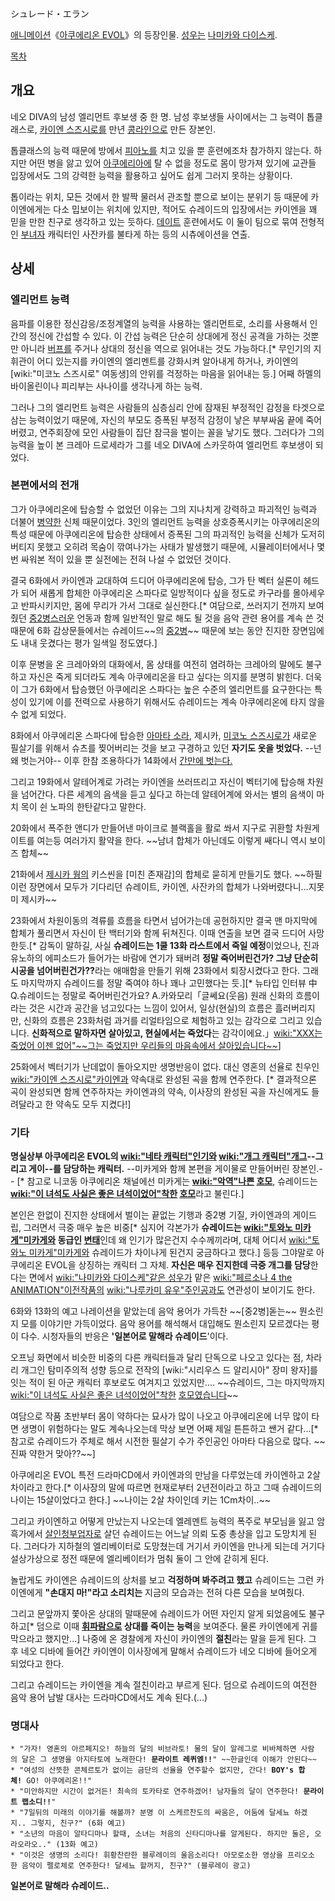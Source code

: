 シュレード・エラン

[[애니메이션]]《[[아쿠에리온 EVOL]]》의 등장인물. [[성우]]는 [[나미카와 다이스케]].

[[목차]]
== 개요 ==
네오 DIVA의 남성 엘리먼트 후보생 중 한 명. 남성 후보생들 사이에서는 그 능력이 톱클래스로, [[카이엔 스즈시로]]를 만년 [[콩라인]]으로 만든 장본인.

톱클래스의 능력 때문에 방에서 [[피아노]]를 치고 있을 뿐 훈련에조차 참가하지 않는다. 하지만 어떤 병을 앓고 있어 [[아쿠에리아]]에 탈 수 없을 정도로 몸이 망가져 있기에 교관들 입장에서도 그의 강력한 능력을 활용하고 싶어도 쉽게 그러지 못하는 상황이다.

톱이라는 위치, 모든 것에서 한 발짝 물러서 관조할 뿐으로 보이는 분위기 등 때문에 카이엔에게는 다소 밉보이는 위치에 있지만, 적어도 슈레이드의 입장에서는 카이엔을 꽤 믿을 만한 친구로 생각하고 있는 듯하다. [[데이트]] 훈련에서도 이 둘이 팀으로 묶여 전형적인 [[부녀자]] 캐릭터인 사잔카를 불타게 하는 등의 시츄에이션을 연출.

== 상세 ==
=== 엘리먼트 능력 ===
음파를 이용한 정신감응/조정계열의 능력을 사용하는 엘리먼트로, 소리를 사용해서 인간의 정신에 간섭할 수 있다. 이 간섭 능력은 단순히 상대에게 정신 공격을 가하는 것뿐만 아니라 [[버프]]를 주거나 상대의 정신을 역으로 읽어내는 것도 가능하다.[* 무인기의 지휘관이 어디 있는지를 카이엔의 엘리멘트를 강화시켜 알아내게 하거나, 카이엔의 [wiki:"미코노 스즈시로" 여동생]의 안위를 걱정하는 마음을 읽어내는 등.] 어째 하멜의 바이올린이나 피리부는 사나이를 생각나게 하는 능력.

그러나 그의 엘리먼트 능력은 사람들의 심층심리 안에 잠재된 부정적인 감정을 타겟으로 삼는 능력이었기 때문에, 자신의 부모도 증폭된 부정적 감정이 낳은 부부싸움 끝에 죽어버렸고, 연주회장에 모인 사람들이 집단 참극을 벌이는 꼴을 낳기도 했다. 그러다가 그의 능력을 높이 본 크레아 드로세라가 그를 네오 DIVA에 스카웃하여 엘리먼트 후보생이 되었다.

=== 본편에서의 전개 ===
그가 아쿠에리온에 탑승할 수 없었던 이유는 그의 지나치게 강력하고 파괴적인 능력과 더불어 [[병약]]한 신체 때문이었다. 3인의 엘리먼트 능력을 상호증폭시키는 아쿠에리온의 특성 때문에 아쿠에리온에 탑승한 상태에서 증폭된 그의 파괴적인 능력을 신체가 도저히 버티지 못했고 오히려 목숨이 깎여나가는 사태가 발생했기 때문에, 시뮬레이터에서나 몇 번 싸워본 적이 있을 뿐 실전에는 전혀 나설 수 없었던 것이다.

결국 6화에서 카이엔과 교대하여 드디어 아쿠에리온에 탑승, 그가 탄 벡터 실론이 헤드가 되어 새롭게 합체한 아쿠에리온 스파다로 일방적이다 싶을 정도로 카구라를 몰아세우고 반파시키지만, 몸에 무리가 가서 그대로 실신한다.[* 여담으로, 쓰러지기 전까지 보여줬던 [[중2병]]스러운 언동과 함께 일반적인 말로 해도 될 것을 음악 관련 용어를 계속 쓴 것 때문에 6화 감상문들에서는 슈레이드~~의 [[중2병]]~~ 때문에 보는 동안 진지한 장면임에도 내내 웃겼다는 평가 일색일 정도였다.]

이후 문병을 온 크레아와의 대화에서, 몸 상태를 여전히 염려하는 크레아의 말에도 불구하고 자신은 죽게 되더라도 계속 아쿠에리온을 타고 싶다는 의지를 분명히 밝힌다. 더욱이 그가 6화에서 탑승했던 아쿠에리온 스파다는 높은 수준의 엘리먼트를 요구한다는 특성이 있기에 이를 전력으로 사용하기 위해서도 슈레이드는 계속 아쿠에리온에 타지 않을 수 없게 되었다.

8화에서 아쿠에리온 스파다에 탑승한 [[아마타 소라]], 제시카, [[미코노 스즈시로]]가 새로운 필살기를 위해서 슈츠를 찢어버리는 것을 보고 구경하고 있던 '''자기도 옷을 벗었다.''' --넌 왜 벗는거야-- 이후 한참 조용하다가 14화에서 [http://gomdol1012.egloos.com/5096462 간만에 벗는다.] 

그리고 19화에서 알테어계로 가려는 카이엔을 쓰러뜨리고 자신이 벡터기에 탑승해 차원을 넘어간다. 다른 세계의 음색을 듣고 싶다고 하는데 알테어계에 와서는 별의 음색이 마치 목이 쉰 노파의 한탄같다고 말한다.

20화에서 폭주한 앤디가 만들어낸 마이크로 블랙홀을 활로 쏴서 지구로 귀환할 차원게이트를 여는등 여러가지 활약을 한다. ~~남녀 합체가 아닌데도 이렇게 쌔다니 역시 보이즈 합체~~

21화에서 [[제시카 웡]]의 키스씬을 [미친 존재감]의 합체로 묻히게 만들기도 했다. ~~하필 이런 장면에서 모두가 기다리던 슈레이트, 카이엔, 사잔카의 합체가 나와버렸다니...지못미 제시카~~

23화에서 차원이동의 격류를 흐름을 타면서 넘어가는데 공헌하지만 결국 맨 마지막에 합체가 풀리면서 자신이 탄 백터기와 함께 뒤쳐진다. 이때 연출을 보면 결국 드디어 사망한듯.[* 감독이 말하길, 사실 '''슈레이드는 1쿨 13화 라스트에서 죽일 예정'''이었으나, 진과 유노하의 에피소드가 들어가는 바람에 연기가 돼버려 '''정말 죽어버린건가? 그냥 단순히 시공을 넘어버린건가??'''라는 애매함을 만들기 위해 23화에서 퇴장시켰다고 한다. 그래도 마지막까지 슈레이드를 정말 죽여야 하나 꽤나 고민했다는 듯.][* 뉴타입 인터뷰 中 Q.슈레이드는 정말로 죽어버린건가요? A.카와모리「글쎄요(웃음) 원래 신화의 흐름이라는 것은 시간과 공간을 넘고있다는 느낌이 있어서, 일상(현실)의 흐름은 흘러버리지만, 신화의 흐름은 23화처럼 과거를 리얼타임으로 체험하고 있는 감각으로 그리고 있습니다. '''신화적으로 말하자면 살아있고, 현실에서는 죽었다'''는 감각이에요.」[[wiki:"XXX는 죽었어 이젠 없어"~~그는 죽었지만 우리들의 마음속에서 살아있습니다~~]]]

25화에서 벡터기가 난데없이 돌아오지만 생명반응이 없다. 대신 영혼의 선율로 친우인 [[wiki:"카이엔 스즈시로"카이엔]]과 약속대로 완성된 곡을 함께 연주한다. [* 결과적으론 곡이 완성되면 함께 연주하자는 카이엔과의 약속, 이사장의 완성된 곡을 자신에게도 들려달라고 한 약속도 모두 지켰다!]

=== 기타 ===
'''명실상부 아쿠에리온 EVOL의 [[wiki:"네타 캐릭터"인기]]와 [[wiki:"개그 캐릭터"개그]]--그리고 게이--를 담당하는 캐릭터.''' --미카게와 함께 본편을 게이물로 만들어버린 장본인.-- [* 참고로 니코동 아쿠에리온 채널에선 미카게는 '''[[wiki:"악역"나쁜]] [[호모]]''', 슈레이드는 '''[[wiki:"이 녀석도 사실은 좋은 녀석이었어"착한]] [[호모]]'''라고 불린다.]

본인은 한없이 진지한 상태에서 벌이는 끝없는 기행과 중2병 기질, 카이엔과의 게이드립, 그러면서 극중 매우 높은 비중[* 심지어 각본가가 '''슈레이드는 [[wiki:"토와노 미카게"미카게]]와 동급인 [[변태]]'''인데 왜 인기가 많은건지 수수께끼라며, 대체 어디서 [[wiki:"토와노 미카게"미카게]]와 슈레이드가 차이나게 된건지 궁금하다고 했다.] 등등 그야말로 아쿠에리온 EVOL을 상징하는 캐릭터 그 자체. '''자신은 매우 진지한데 극중 개그를 담당'''한다는 면에서 [[wiki:"나미카와 다이스케"같은 성우]]가 맡은 [[wiki:"페르소나 4 the ANIMATION"이전작품]]의 [[wiki:"나루카미 유우"주인공]]과도 연관성이 보이기도 한다.

6화와 13화의 예고 나레이션을 맡았는데 음악 용어가 가득찬 ~~[중2병]돋는~~ 뭔소린지 모를 이야기만 가득이었다. 음악 용어를 해석해서 대입해도 뭔소린지 모르겠다는 평이 다수. 시청자들의 반응은 ''''일본어로 말해라 슈레이드''''이다.

오프닝 화면에서 비슷한 비중의 다른 캐릭터들과 달리 단독으로 나오고 있다는 점, 차라리 개그인 탐미주의적 성향 등으로 전작의 [wiki:"시리우스 드 알리시아" 장미 왕자]를 잇는 적이 된 아군 캐릭터 후보로도 여겨지고 있었지만.... ~~슈레이드, 그는 마지막까지 [[wiki:"이 녀석도 사실은 좋은 녀석이었어"착한]] [[호모]]였습니다~~

여담으로 작품 초반부터 몸이 약하다는 묘사가 많이 나오고 아쿠에리온에 너무 많이 타면 생명이 위험하다는 말도 계속나오는데 막상 보면 어째 제일 튼튼하고 쌘거 같다...[* 참고로 슈레이드가 주체로 해서 시전한 필살기 수가 주인공인 아마타 다음으로 많다. ~~진짜 약한거 맞아??~~] 

아쿠에리온 EVOL 특전 드라마CD에서 카이엔과의 만남을 다루었는데 카이엔하고 2살 차이라고 한다.[* 이사장의 말에 따르면 현재로부터 2년전이라고 하고 그때 슈레이드의 나이는 15살이었다고 한다.] ~~나이는 2살 차이인데 키는 1Cm차이..~~

그리고 카이엔하고 어떻게 만났는지 나오는데 엘레멘트 능력의 폭주로 부모님을 잃고 암흑가에서 [[살인청부업자]]로 살던 슈레이드는 어느날 의뢰 도중 총상을 입고 도망치게 된다. 그러다가 지하철의 엘리베이터로 도망쳤는데 거기서 카이엔을 만나게 되는데 거기다 설상가상으로 정전 때문에 엘리베이터가 멈춰 둘이 그 안에 갇히게 된다. 

놀랍게도 카이엔은 슈레이드의 상처를 보고 '''걱정하며 봐주려고 했고''' 슈레이드는 그런 카이엔에게 '''"손대지 마!"라고 소리치는''' 지금의 모습과는 전혀 다른 모습을 보여줬다. 

그리고 문앞까지 쫓아온 상대의 말때문에 슈레이드가 어떤 자인지 알게 되었음에도 불구하고[* 덤으로 이때 '''[[휘파람]]으로 상대를 죽이는 능력'''을 보여준다. 물론 카이엔에게 귀를 막으라고 했지만...] 나중에 온 경찰에게 자신이 카이엔의 '''절친'''라는 말을 듣게 된다.
그 후 네오 디바에 들어간 카이엔이 이사장에게 말해서 슈레이드가 네오 디바에 들어오게 되었다고 한다. 

그리고 슈레이드는 카이엔을 계속 절친이라고 부르게 된다. 덤으로 슈레이드의 여전한 음악 용어 남발 대사는 드라마CD에서도 계속 된다.(...)

=== 명대사 ===
 * "가자! 영혼의 아르페지오! 하늘의 달의 비브라토! 물의 달이 알레그로 비바체하면 사람의 달은 그 생명을 아지타토에 노래한다! '''문라이트 레퀴엠!!'''" ~~한글인데 이해가 안된다~~
 * "여성의 산뜻한 콘체르토가 없이는 금단의 선율을 연주할수 없지만, 간다! '''BOY's 합체!''' GO! 아쿠에리온!!" 
 * "미안하지만 시간이 없거든! 최속의 토카타로 연주하겠어! 남자들의 달이 연주한다! '''문라이트 랩소디!!'''" 
 * "7일뒤의 미래의 이야기를 해볼까? 분명 이 스케르찬도의 싸움은, 어둠에 달세뇨 하겠지.. 그렇지, 친구?" (6화 예고)
 * "소년의 마음이 알타디마나 할때, 소녀는 처음의 신타디마나를 알게된다. 하지만 둘은, 오라오라오.." (13화 예고)
 * "이것은 생명의 소리다! 휘황찬란한 블루레이의 울음소리다! 아모로소한 영상을 프리오소한 음악이 펠로체로 연주한다! 달세뇨 할꺼지, 친구?" (블루레이 광고)

'''일본어로 말해라 슈레이드..'''
